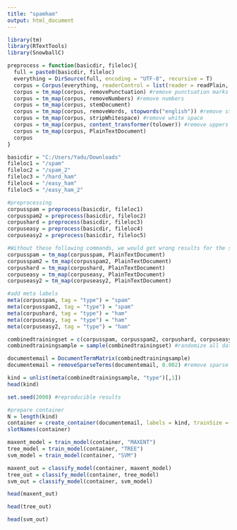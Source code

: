 ```yaml
---
title: "spamham"
output: html_document
---
```


```r
library(tm)
library(RTextTools)
library(SnowballC)
```

```r
preprocess = function(basicdir, fileloc){
  full = paste0(basicdir, fileloc)
  everything = DirSource(full, encoding = "UTF-8", recursive = T)
  corpus = Corpus(everything, readerControl = list(reader = readPlain, language = "en"))
  corpus = tm_map(corpus, removePunctuation) #remove punctuation marks
  corpus = tm_map(corpus, removeNumbers) #remove numbers
  corpus = tm_map(corpus, stemDocument) 
  corpus = tm_map(corpus, removeWords, stopwords("english")) #remove stopwords
  corpus = tm_map(corpus, stripWhitespace) #remove white space
  corpus = tm_map(corpus, content_transformer(tolower)) #remove uppers
  corpus = tm_map(corpus, PlainTextDocument)
  corpus
}
```

```r
basicdir = "C:/Users/Yadu/Downloads"
fileloc1 = "/spam"
fileloc2 = "/spam_2"
fileloc3 = "/hard_ham"
fileloc4 = "/easy_ham"
fileloc5 = "/easy_ham_2"
```

```r
#preprocessing
corpusspam = preprocess(basicdir, fileloc1)
corpusspam2 = preprocess(basicdir, fileloc2)
corpushard = preprocess(basicdir, fileloc3)
corpuseasy = preprocess(basicdir, fileloc4)
corpuseasy2 = preprocess(basicdir, fileloc5)

#Without these following commands, we would get wrong results for the svm probabilities, tree probabilities, and the maximum entropy probabilities. The svm probabilities and tree probabilities would all be the same. 
corpusspam = tm_map(corpusspam, PlainTextDocument)
corpusspam2 = tm_map(corpusspam2, PlainTextDocument)
corpushard = tm_map(corpushard, PlainTextDocument)
corpuseasy = tm_map(corpuseasy, PlainTextDocument)
corpuseasy2 = tm_map(corpuseasy2, PlainTextDocument)
```

```r
#add meta labels
meta(corpusspam, tag = "type") = "spam"
meta(corpusspam2, tag = "type") = "spam"
meta(corpushard, tag = "type") = "ham"
meta(corpuseasy, tag = "type") = "ham"
meta(corpuseasy2, tag = "type") = "ham"
```

```r
combinedtrainingset = c(corpusspam, corpusspam2, corpushard, corpuseasy, corpuseasy2, recursive = T) #combine all data
combinedtrainingsample = sample(combinedtrainingset) #randomize all data
```

```r
documentemail = DocumentTermMatrix(combinedtrainingsample)
documentemail = removeSparseTerms(documentemail, 0.002) #remove sparse terms so there will be 0.02 percent of empty space in matrix.
```

```r
kind = unlist(meta(combinedtrainingsample, "type")[,1])
head(kind)
```

```r
set.seed(2000) #reproducible results

#prepare container
N = length(kind)
container = create_container(documentemail, labels = kind, trainSize = 1:(0.02*N), testSize = ((0.02*N)+1):N, virgin = F)
slotNames(container)
```

```r
maxent_model = train_model(container, "MAXENT")
tree_model = train_model(container, "TREE")
svm_model = train_model(container, "SVM")
```

```r
maxent_out = classify_model(container, maxent_model)
tree_out = classify_model(container, tree_model)
svm_out = classify_model(container, svm_model)
```


```r
head(maxent_out)
```

```r
head(tree_out)
```

```r
head(svm_out)
```